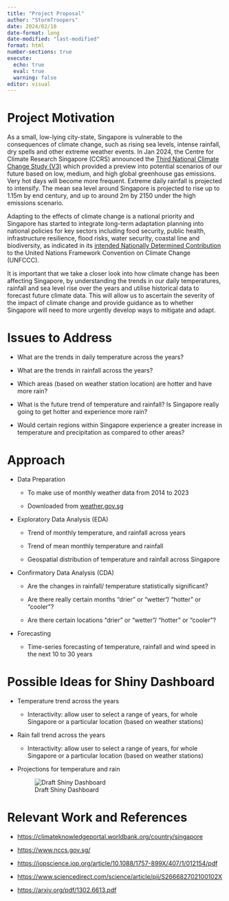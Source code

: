 ```yaml
---
title: "Project Proposal"
author: "StormTroopers"
date: 2024/02/10
date-format: long
date-modified: "last-modified"
format: html 
number-sections: true
execute: 
  echo: true
  eval: true
  warning: false
editor: visual
---
```


# Project Motivation

As a small, low-lying city-state, Singapore is vulnerable to the consequences of climate change, such as rising sea levels, intense rainfall, dry spells and other extreme weather events. In Jan 2024, the Centre for Climate Research Singapore (CCRS) announced the [Third National Climate Change Study (V3)](https://www.mss-int.sg/v3-climate-projections) which provided a preview into potential scenarios of our future based on low, medium, and high global greenhouse gas emissions. Very hot days will become more frequent. Extreme daily rainfall is projected to intensify. The mean sea level around Singapore is projected to rise up to 1.15m by end century, and up to around 2m by 2150 under the high emissions scenario.

Adapting to the effects of climate change is a national priority and Singapore has started to integrate long-term adaptation planning into national policies for key sectors including food security, public health, infrastructure resilience, flood risks, water security, coastal line and biodiversity, as indicated in its [intended Nationally Determined Contribution](https://unfccc.int/sites/default/files/NDC/2022-06/Singapore%20INDC.pdf) to the United Nations Framework Convention on Climate Change (UNFCCC).

It is important that we take a closer look into how climate change has been affecting Singapore, by understanding the trends in our daily temperatures, rainfall and sea level rise over the years and utilise historical data to forecast future climate data. This will allow us to ascertain the severity of the impact of climate change and provide guidance as to whether Singapore will need to more urgently develop ways to mitigate and adapt.

# Issues to Address

-   What are the trends in daily temperature across the years?

-   What are the trends in rainfall across the years?

-   Which areas (based on weather station location) are hotter and have more rain?

-   What is the future trend of temperature and rainfall? Is Singapore really going to get hotter and experience more rain?

-   Would certain regions within Singapore experience a greater increase in temperature and precipitation as compared to other areas?

# Approach

-   Data Preparation

    -   To make use of monthly weather data from 2014 to 2023

    -   Downloaded from [weather.gov.sg](https://www.weather.gov.sg/home/)

-   Exploratory Data Analysis (EDA)

    -   Trend of monthly temperature, and rainfall across years

    -   Trend of mean monthly temperature and rainfall
    
    -   Geospatial distribution of temperature and rainfall across Singapore

<!-- -->

-   Confirmatory Data Analysis (CDA)

    -   Are the changes in rainfall/ temperature statistically significant? 

    -   Are there really certain months “drier” or “wetter”/ “hotter” or “cooler”?

    -   Are there certain locations “drier” or “wetter”/ “hotter” or “cooler”?

-   Forecasting

    -   Time-series forecasting of temperature, rainfall and wind speed in the next 10 to 30 years

# Possible Ideas for Shiny Dashboard

-   Temperature trend across the years

    -   Interactivity: allow user to select a range of years, for whole Singapore or a particular location (based on weather stations)

-   Rain fall trend across the years

    -   Interactivity: allow user to select a range of years, for whole Singapore or a particular location (based on weather stations)

-   Projections for temperature and rain

    ![Draft Shiny Dashboard](images/draftdashboard.png)

# Relevant Work and References

-   <https://climateknowledgeportal.worldbank.org/country/singapore>

-   <https://www.nccs.gov.sg/> 

-   <https://iopscience.iop.org/article/10.1088/1757-899X/407/1/012154/pdf>

-   <https://www.sciencedirect.com/science/article/pii/S266682702100102X>

-   <https://arxiv.org/pdf/1302.6613.pdf>
